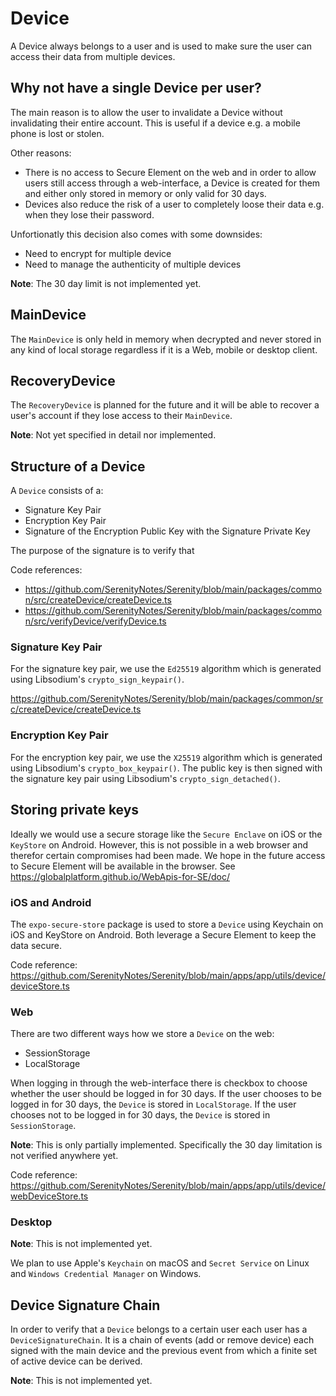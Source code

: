# Device

A Device always belongs to a user and is used to make sure the user can access their data from multiple devices.

## Why not have a single Device per user?

The main reason is to allow the user to invalidate a Device without invalidating their entire account. This is useful if a device e.g. a mobile phone is lost or stolen.

Other reasons:

- There is no access to Secure Element on the web and in order to allow users still access through a web-interface, a Device is created for them and either only stored in memory or only valid for 30 days.
- Devices also reduce the risk of a user to completely loose their data e.g. when they lose their password.

Unfortionatly this decision also comes with some downsides:

- Need to encrypt for multiple device
- Need to manage the authenticity of multiple devices

**Note**: The 30 day limit is not implemented yet.

## MainDevice

The `MainDevice` is only held in memory when decrypted and never stored in any kind of local storage regardless if it is a Web, mobile or desktop client.

## RecoveryDevice

The `RecoveryDevice` is planned for the future and it will be able to recover a user's account if they lose access to their `MainDevice`.

**Note**: Not yet specified in detail nor implemented.

## Structure of a Device

A `Device` consists of a:

- Signature Key Pair
- Encryption Key Pair
- Signature of the Encryption Public Key with the Signature Private Key

The purpose of the signature is to verify that

Code references:

- https://github.com/SerenityNotes/Serenity/blob/main/packages/common/src/createDevice/createDevice.ts
- https://github.com/SerenityNotes/Serenity/blob/main/packages/common/src/verifyDevice/verifyDevice.ts

### Signature Key Pair

For the signature key pair, we use the `Ed25519` algorithm which is generated using Libsodium's `crypto_sign_keypair()`.

https://github.com/SerenityNotes/Serenity/blob/main/packages/common/src/createDevice/createDevice.ts

### Encryption Key Pair

For the encryption key pair, we use the `X25519` algorithm which is generated using Libsodium's `crypto_box_keypair()`. The public key is then signed with the signature key pair using Libsodium's `crypto_sign_detached()`.

## Storing private keys

Ideally we would use a secure storage like the `Secure Enclave` on iOS or the `KeyStore` on Android. However, this is not possible in a web browser and therefor certain compromises had been made. We hope in the future access to Secure Element will be available in the browser. See https://globalplatform.github.io/WebApis-for-SE/doc/

### iOS and Android

The `expo-secure-store` package is used to store a `Device` using Keychain on iOS and KeyStore on Android. Both leverage a Secure Element to keep the data secure.

Code reference: https://github.com/SerenityNotes/Serenity/blob/main/apps/app/utils/device/deviceStore.ts

### Web

There are two different ways how we store a `Device` on the web:

- SessionStorage
- LocalStorage

When logging in through the web-interface there is checkbox to choose whether the user should be logged in for 30 days. If the user chooses to be logged in for 30 days, the `Device` is stored in `LocalStorage`. If the user chooses not to be logged in for 30 days, the `Device` is stored in `SessionStorage`.

**Note**: This is only partially implemented. Specifically the 30 day limitation is not verified anywhere yet.

Code reference: https://github.com/SerenityNotes/Serenity/blob/main/apps/app/utils/device/webDeviceStore.ts

### Desktop

**Note**: This is not implemented yet.

We plan to use Apple's `Keychain` on macOS and `Secret Service` on Linux and `Windows Credential Manager` on Windows.

## Device Signature Chain

In order to verify that a `Device` belongs to a certain user each user has a `DeviceSignatureChain`. It is a chain of events (add or remove device) each signed with the main device and the previous event from which a finite set of active device can be derived.

**Note**: This is not implemented yet.
